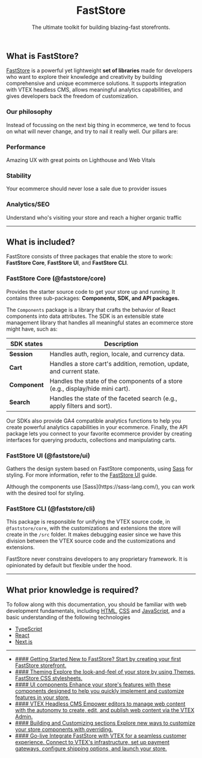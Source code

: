 
<header className="hero">

# FastStore

The ultimate toolkit for building blazing-fast storefronts.

</header>

## What is FastStore?

[FastStore](https://github.com/vtex/faststore) is a powerful yet lightweight **set of libraries** made for developers who want to explore their knowledge and creativity by building comprehensive and unique ecommerce solutions. It supports integration with VTEX headless CMS, allows meaningful analytics capabilities, and gives developers back the freedom of customization.

### Our philosophy

Instead of focussing on the next big thing in ecommerce, we tend to focus on what will never change, and try to nail it really well. Our pillars are:

<Steps>
 
### Performance
 
Amazing UX with great points on Lighthouse and Web Vitals
 
### Stability
 
Your ecommerce should never lose a sale due to provider issues

### Analytics/SEO
 
Understand who's visiting your store and reach a higher organic traffic
 
</Steps>

---

## What is included?

FastStore consists of three packages that enable the store to work: **FastStore Core**, **FastStore UI**, and **FastStore CLI**.

### FastStore Core (@faststore/core)

Provides the starter source code to get your store up and running. It contains three sub-packages: **Components, SDK, and API packages.**

The `Components` package is a library that crafts the behavior of React components into data attributes. The SDK is an extensible state management library that handles all meaningful states an ecommerce store might have, such as:

| SDK states    | Description                                                                      |
| ------------- | -------------------------------------------------------------------------------- |
| **Session**   | Handles auth, region, locale, and currency data.                                 |
| **Cart**      |  Handles a store cart's addition, remotion, update, and current state.           |
| **Component** |  Handles the state of the components of a store (e.g., display/hide mini cart).  |
| **Search**    | Handles the state of the faceted search (e.g., apply filters and sort).          |


Our SDKs also provide GA4 compatible analytics functions to help you create powerful analytics capabilities in your ecommerce.
Finally, the API package lets you connect to your favorite ecommerce provider by creating interfaces for querying products, collections and manipulating carts.

### FastStore UI (@faststore/ui)

Gathers the design system based on FastStore components, using [Sass](https://sass-lang.com/) for styling. For more information, refer to the [FastStore UI](/components) guide.

<Callout type="info" emoji="ℹ️">
  Although the components use [Sass](https://sass-lang.com/), you can work with the desired tool for styling.
</Callout>

### FastStore CLI (@faststore/cli)

This package is responsible for unifying the VTEX source code, in `@faststore/core`, with the customizations and extensions the store will create in the `/src` folder.
It makes debugging easier since we have this division between the VTEX source code and the customizations and extensions.

FastStore never constrains developers to any proprietary framework. It is opinionated by default but flexible under the hood.

---

## What prior knowledge is required?

To follow along with this documentation, you should be familiar with web development fundamentals, including [HTML](https://developer.mozilla.org/en-US/docs/Web/HTML), [CSS](https://developer.mozilla.org/en-US/docs/Web/CSS) and [JavaScript](https://developer.mozilla.org/en-US/docs/Web/JavaScript), and a basic understanding of the following technologies 

- [TypeScript](https://www.typescriptlang.org/)
- [React](https://react.dev/)
- [Next.js](https://nextjs.org/)

---

<ul class="nx-card-list">
  <li class="nx-card">
    <a href="/docs/getting-started-overview">
      #### Getting Started
      New to FastStore? Start by creating your first FastStore storefront.  
    </a>
  </li>
  <li class="nx-card">
    <a href="/docs/themes/overview">
      #### Theming
      Explore the look-and-feel of your store by using Themes, FastStore CSS stylesheets.
    </a>
  </li>

  <li class="nx-card">
    <a href="/components">
      #### UI components
      Enhance your store's features with these components designed to help you quickly implement and customize features in your store.
    </a>
  </li>

  <li class="nx-card">
    <a href="/docs/headless-cms-overview">
      #### VTEX Headless CMS
      Empower editors to manage web content with the autonomy to create, edit, and publish web content via the VTEX Admin.
    </a>
  </li>

   <li class="nx-card">
    <a href="/docs/building-sections/component-customization-overview">
      #### Building and Customizing sections
      Explore new ways to customize your store components with overriding.
    </a>
  </li>

  <li class="nx-card">
    <a href="/docs/go-live/overview">
      #### Go-live
      Integrate FastStore with VTEX for a seamless customer experience. Connect to VTEX's infrastructure, set up payment gateways, configure shipping options, and launch your store.
    </a>
  </li>
</ul>
